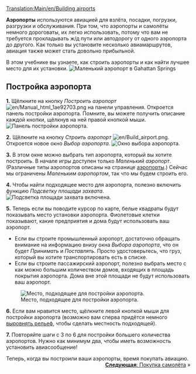 {{ru/Необходимо сделать|поменять картинки}}
[[Translation:Main/en/Building airports]]{{en/-}}{{ru/Учебник}}

'''Аэропорты''' используются авиацией для взлёта, посадки, погрузки, разгрузки и обслуживания. При том, что аэропорты и самолёты немного дороговаты, их легко использовать, потому что вам не требуется прокладывать ж/д пути или автодорогу от одного аэропорта до другого. Как только вы установите несколько авиамаршрутов, авиация также может стать довольно прибыльной.

В этом учебнике вы узнаете, как строить аэропорты и как найти лучшее место для их установки.
[[File:en/Build-airport-1.png|frame|none|Маленький аэропорт в Gahattan Springs]]

==Постройка аэропорта==

'''1.''' Щёлкните на кнопку ''Построить аэропорт'' [[File:en/Manual html 1ae92703.png]] на панели управления. Откроется панель постройки аэропорта. Помните, вы можете получить описание каждой кнопки, щёлкнув на ней правой кнопкой мыши.
[[File:en/Airport construction.png|frame|none|Панель постройки аэропорта.]]

'''2.''' Щёлкните на кнопку ''Строить аэропорт'' [[File:en/Build airport.png]]. Откроется новое окно ''Выбор аэропорта''.
[[File:en/Build-airport-2.png|frame|none|Окно выбора аэропорта.]]

'''3.''' В этом окне можно выбрать тип аэропорта, который вы хотите построить. В начале игры доступен только ''Маленький аэропорт''. (Различные типы аэропортов описаны на странице [[Main/ru/Аэропорты|аэропорты]].) Сейчас мы ограничены ''Маленьким аэропортом'', так что мы будем строить его.

'''4.''' Чтобы найти подходящее место для аэропорта, полезно включить функцию ''Подсветку площади захвата''.
[[File:en/Coverage-area-highlight.png|frame|none|Подсветка площади захвата включена.]]

'''5.''' Теперь если вы поводите курсор по карте, белые квадраты будут показывать место установки аэропорта. Фиолетовые клетки показывают, какие предприятия и дома будут использовать ваш аэропорт. 
* Если вы строите промышленный аэропорт, достаточно обращать внимание на информацию внизу окна ''Выбора аэропорта'', что он будет ''Принимать'' и ''Поставлять''. Просто удостоверьтесь, что груз, который вы хотите транспортировать есть в списке.
* Если вы строите пассажирский аэропорт, полезно выбрать место с как можно большим количеством домов, входящих в площадь покрытия аэропорта. Дома вне этой площади не будут использовать ваш аэропорт.
[[File:en/Build-airport-3.png|frame|none|Место, подходящее для постройки аэропорта.]]

'''6.''' Если вам нравится место, щёлкните левой кнопкой мыши для постройки аэропорта (возможно вам сперва придётся немного [[Main/ru/Ландшафтный дизайн|выровнять рельеф]], чтобы сделать местность подходящей).

'''7.''' Повторяйте шаги с 3 по 6 для постройки большего количества аэропортов. Нужно как минимум два, чтобы иметь возможность установить авиасообщение!


Теперь, когда вы построили ваши аэропорты, время покупать авиацию.
<span style="float: right">[[Main/ru/Покупка и продажа авиации|'''Следующая''': Покупка самолёта]] &raquo;</span>